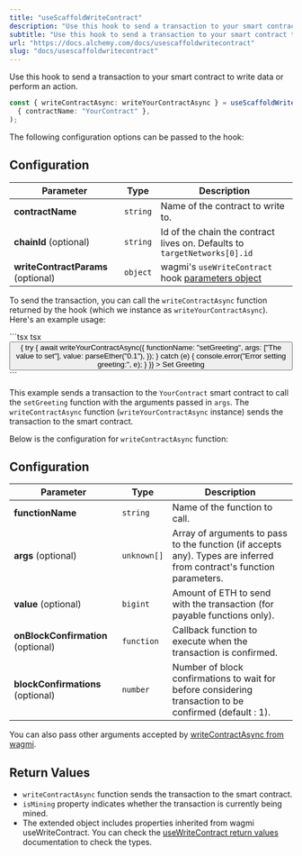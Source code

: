 ```yaml
---
title: "useScaffoldWriteContract"
description: "Use this hook to send a transaction to your smart contract to write data or perform an action."
subtitle: "Use this hook to send a transaction to your smart contract to write data or perform an action."
url: "https://docs.alchemy.com/docs/usescaffoldwritecontract"
slug: "docs/usescaffoldwritecontract"
---
```


Use this hook to send a transaction to your smart contract to write data or perform an action.

```ts ts
const { writeContractAsync: writeYourContractAsync } = useScaffoldWriteContract(
  { contractName: "YourContract" },
);
```

The following configuration options can be passed to the hook:

## Configuration

| Parameter                          | Type     | Description                                                                                                       |
| ---------------------------------- | -------- | ----------------------------------------------------------------------------------------------------------------- |
| **contractName**                   | `string` | Name of the contract to write to.                                                                                 |
| **chainId** (optional)             | `string` | Id of the chain the contract lives on. Defaults to `targetNetworks[0].id`                                         |
| **writeContractParams** (optional) | `object` | wagmi's `useWriteContract` hook [parameters object](https://wagmi.sh/react/api/hooks/useWriteContract#parameters) |

To send the transaction, you can call the `writeContractAsync` function returned by the hook (which we instance as `writeYourContractAsync`). Here's an example usage:

<CodeGroup>
  ```tsx tsx
  <button
    className="btn btn-primary"
    onClick={async () => {
      try {
        await writeYourContractAsync({
          functionName: "setGreeting",
          args: ["The value to set"],
          value: parseEther("0.1"),
        });
      } catch (e) {
        console.error("Error setting greeting:", e);
      }
    }}
  >
    Set Greeting
  </button>
  ```
</CodeGroup>

This example sends a transaction to the `YourContract` smart contract to call the `setGreeting` function with the arguments passed in `args`. The `writeContractAsync` function (`writeYourContractAsync` instance) sends the transaction to the smart contract.

Below is the configuration for `writeContractAsync` function:

## Configuration

| Parameter                          | Type        | Description                                                                                                          |
| ---------------------------------- | ----------- | -------------------------------------------------------------------------------------------------------------------- |
| **functionName**                   | `string`    | Name of the function to call.                                                                                        |
| **args** (optional)                | `unknown[]` | Array of arguments to pass to the function (if accepts any). Types are inferred from contract's function parameters. |
| **value** (optional)               | `bigint`    | Amount of ETH to send with the transaction (for payable functions only).                                             |
| **onBlockConfirmation** (optional) | `function`  | Callback function to execute when the transaction is confirmed.                                                      |
| **blockConfirmations** (optional)  | `number`    | Number of block confirmations to wait for before considering transaction to be confirmed (default : 1).              |

You can also pass other arguments accepted by [writeContractAsync from wagmi](https://wagmi.sh/react/api/hooks/useWriteContract#mutate-async).

## Return Values

* `writeContractAsync` function sends the transaction to the smart contract.
* `isMining` property indicates whether the transaction is currently being mined.
* The extended object includes properties inherited from wagmi useWriteContract. You can check the [useWriteContract return values](https://wagmi.sh/react/api/hooks/useWriteContract#return-type) documentation to check the types.
